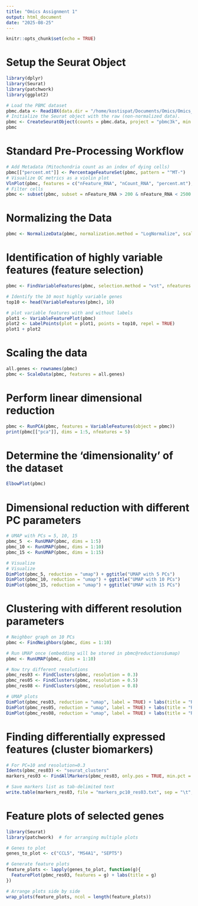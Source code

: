 ```yaml
---
title: "Omics Assignment 1"
output: html_document
date: "2025-08-25"
---
```


```r
knitr::opts_chunk$set(echo = TRUE)
```

# Setup the Seurat Object

```r
library(dplyr)
library(Seurat)
library(patchwork)
library(ggplot2)

# Load the PBMC dataset
pbmc.data <- Read10X(data.dir = "/home/kostispat/Documents/Omics/Omics_Assignments/Assignment1/filtered_gene_bc_matrices/hg19/")
# Initialize the Seurat object with the raw (non-normalized data).
pbmc <- CreateSeuratObject(counts = pbmc.data, project = "pbmc3k", min.cells = 3, min.features = 200)
pbmc
```

# Standard Pre-Processing Workflow

```r
# Add Metadata (Mitochondria count as an index of dying cells)
pbmc[["percent.mt"]] <- PercentageFeatureSet(pbmc, pattern = "^MT-")
# Visualize QC metrics as a violin plot
VlnPlot(pbmc, features = c("nFeature_RNA", "nCount_RNA", "percent.mt"), ncol = 3)
# Filter cells
pbmc <- subset(pbmc, subset = nFeature_RNA > 200 & nFeature_RNA < 2500 & percent.mt < 5)
```

# Normalizing the Data

```r
pbmc <- NormalizeData(pbmc, normalization.method = "LogNormalize", scale.factor = 10000)
```

# Identification of highly variable features (feature selection)

```r
pbmc <- FindVariableFeatures(pbmc, selection.method = "vst", nfeatures = 2000)

# Identify the 10 most highly variable genes
top10 <- head(VariableFeatures(pbmc), 10)

# plot variable features with and without labels
plot1 <- VariableFeaturePlot(pbmc)
plot2 <- LabelPoints(plot = plot1, points = top10, repel = TRUE)
plot1 + plot2
```

# Scaling the data

```r
all.genes <- rownames(pbmc)
pbmc <- ScaleData(pbmc, features = all.genes)
```

# Perform linear dimensional reduction

```r
pbmc <- RunPCA(pbmc, features = VariableFeatures(object = pbmc))
print(pbmc[["pca"]], dims = 1:5, nfeatures = 5)
```

# Determine the ‘dimensionality’ of the dataset

```r
ElbowPlot(pbmc)
```

# Dimensional reduction with different PC parameters

```r
# UMAP with PCs = 5, 10, 15
pbmc_5  <- RunUMAP(pbmc, dims = 1:5)
pbmc_10 <- RunUMAP(pbmc, dims = 1:10)
pbmc_15 <- RunUMAP(pbmc, dims = 1:15)

# Visualize
# Visualize
DimPlot(pbmc_5, reduction = "umap") + ggtitle("UMAP with 5 PCs")
DimPlot(pbmc_10, reduction = "umap") + ggtitle("UMAP with 10 PCs")
DimPlot(pbmc_15, reduction = "umap") + ggtitle("UMAP with 15 PCs")
```

# Clustering with different resolution parameters

```r
# Neighbor graph on 10 PCs
pbmc <- FindNeighbors(pbmc, dims = 1:10)

# Run UMAP once (embedding will be stored in pbmc@reductions$umap)
pbmc <- RunUMAP(pbmc, dims = 1:10)

# Now try different resolutions
pbmc_res03 <- FindClusters(pbmc, resolution = 0.3)
pbmc_res05 <- FindClusters(pbmc, resolution = 0.5)
pbmc_res08 <- FindClusters(pbmc, resolution = 0.8)

# UMAP plots
DimPlot(pbmc_res03, reduction = "umap", label = TRUE) + labs(title = "Resolution 0.3")
DimPlot(pbmc_res05, reduction = "umap", label = TRUE) + labs(title = "Resolution 0.5")
DimPlot(pbmc_res08, reduction = "umap", label = TRUE) + labs(title = "Resolution 0.8")
```

# Finding differentially expressed features (cluster biomarkers)

```r
# For PC=10 and resolution=0.3
Idents(pbmc_res03) <- "seurat_clusters"
markers_res03 <- FindAllMarkers(pbmc_res03, only.pos = TRUE, min.pct = 0.25, logfc.threshold = 0.25)

# Save markers list as tab-delimited text
write.table(markers_res03, file = "markers_pc10_res03.txt", sep = "\t", quote = FALSE, row.names = FALSE)
```

# Feature plots of selected genes

```r
library(Seurat)
library(patchwork)  # for arranging multiple plots

# Genes to plot
genes_to_plot <- c("CCL5", "MS4A1", "SEPT5")

# Generate feature plots
feature_plots <- lapply(genes_to_plot, function(g){
  FeaturePlot(pbmc_res03, features = g) + labs(title = g)
})

# Arrange plots side by side
wrap_plots(feature_plots, ncol = length(feature_plots))
```
